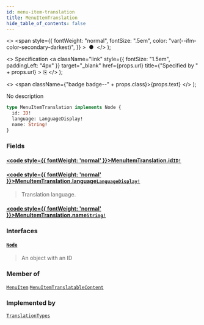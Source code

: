 ```yaml
---
id: menu-item-translation
title: MenuItemTranslation
hide_table_of_contents: false
---
```


  <>
    <span
      style={{
        fontWeight: "normal",
        fontSize: ".5em",
        color: "var(--ifm-color-secondary-darkest)",
      }}
    >
      &nbsp;●&nbsp;
    </span>
  </>
);

  <>
    Specification
    <a
      className="link"
      style={{ fontSize: "1.5em", paddingLeft: "4px" }}
      target="\_blank"
      href={props.url}
      title={"Specified by " + props.url}
    >
      ⎘
    </a>
  </>
);

  <>
    <span className={"badge badge--" + props.class}>{props.text}</span>
  </>
);

No description

```graphql
type MenuItemTranslation implements Node {
  id: ID!
  language: LanguageDisplay!
  name: String!
}
```

### Fields

#### [<code style={{ fontWeight: 'normal' }}>MenuItemTranslation.<b>id</b></code>](#)<Bullet />[`ID!`](../../api-reference/miscellaneous/scalars/id) <Badge class="secondary" text="non-null"/> <Badge class="secondary" text="scalar"/> <Badge class="secondary" text="miscellaneous"/>

>

#### [<code style={{ fontWeight: 'normal' }}>MenuItemTranslation.<b>language</b></code>](#)<Bullet />[`LanguageDisplay!`](../../api-reference/miscellaneous/objects/language-display) <Badge class="secondary" text="non-null"/> <Badge class="secondary" text="object"/> <Badge class="secondary" text="miscellaneous"/>

> Translation language.

#### [<code style={{ fontWeight: 'normal' }}>MenuItemTranslation.<b>name</b></code>](#)<Bullet />[`String!`](../../api-reference/miscellaneous/scalars/string) <Badge class="secondary" text="non-null"/> <Badge class="secondary" text="scalar"/> <Badge class="secondary" text="miscellaneous"/>

>

### Interfaces

#### [`Node`](../../api-reference/miscellaneous/interfaces/node) <Badge class="secondary" text="interface"/> <Badge class="secondary" text="miscellaneous"/>

> An object with an ID

### Member of

[`MenuItem`](../../api-reference/miscellaneous/objects/menu-item) <Badge class="secondary" text="object"/><Bullet />[`MenuItemTranslatableContent`](../../api-reference/miscellaneous/objects/menu-item-translatable-content) <Badge class="secondary" text="object"/>

### Implemented by

[`TranslationTypes`](../../api-reference/miscellaneous/unions/translation-types) <Badge class="secondary" text="union"/>
